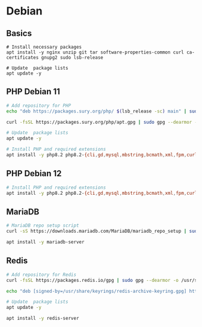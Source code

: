 # Debian

## Basics

```
# Install necessary packages
apt install -y nginx unzip git tar software-properties-common curl ca-certificates gnupg2 sudo lsb-release

# Update  package lists
apt update -y
```

## PHP Debian 11

```bash
# Add repository for PHP
echo "deb https://packages.sury.org/php/ $(lsb_release -sc) main" | sudo tee /etc/apt/sources.list.d/sury-php.list

curl -fsSL https://packages.sury.org/php/apt.gpg | sudo gpg --dearmor -o /etc/apt/trusted.gpg.d/sury-keyring.gpg

# Update  package lists
apt update -y

# Install PHP and required extensions
apt install -y php8.2 php8.2-{cli,gd,mysql,mbstring,bcmath,xml,fpm,curl,zip,sqlite3}
```

## PHP Debian 12

```bash
# Install PHP and required extensions
apt install -y php8.2 php8.2-{cli,gd,mysql,mbstring,bcmath,xml,fpm,curl,zip,sqlite3}
```

## MariaDB
```bash
# MariaDB repo setup script
curl -sS https://downloads.mariadb.com/MariaDB/mariadb_repo_setup | sudo bash

apt install -y mariadb-server 
```

## Redis

```bash
# Add repository for Redis
curl -fsSL https://packages.redis.io/gpg | sudo gpg --dearmor -o /usr/share/keyrings/redis-archive-keyring.gpg

echo "deb [signed-by=/usr/share/keyrings/redis-archive-keyring.gpg] https://packages.redis.io/deb $(lsb_release -cs) main" | sudo tee /etc/apt/sources.list.d/redis.list

# Update  package lists
apt update -y

apt install -y redis-server
````

